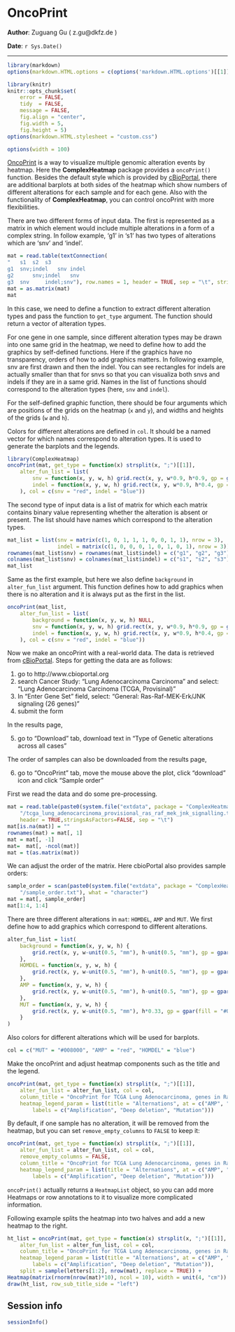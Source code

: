 
<!--
%\VignetteEngine{knitr}
%\VignetteIndexEntry{8. OncoPrint}
-->

OncoPrint
========================================

**Author**: Zuguang Gu ( z.gu@dkfz.de )

**Date**: `r Sys.Date()`

-------------------------------------------------------------

```r
library(markdown)
options(markdown.HTML.options = c(options('markdown.HTML.options')[[1]], "toc"))

library(knitr)
knitr::opts_chunk$set(
    error = FALSE,
    tidy  = FALSE,
    message = FALSE,
    fig.align = "center",
    fig.width = 5,
    fig.height = 5)
options(markdown.HTML.stylesheet = "custom.css")

options(width = 100)
```

<a href="http://www.cbioportal.org/faq.jsp#what-are-oncoprints">OncoPrint</a> is a way to visualize 
multiple genomic alteration events by heatmap. Here the **ComplexHeatmap** package provides a `oncoPrint()` function.
Besides the default style which is provided by <a href="http://www.cbioportal.org/index.do">cBioPortal</a>, there are
additional barplots at both sides of the heatmap which show numbers of different alterations for
each sample and for each gene. Also with the functionality of **ComplexHeatmap**, you can control oncoPrint with
more flexibilities.

There are two different forms of input data. The first is represented as a matrix in which 
element would include multiple alterations in a form of a complex string. In follow example,
'g1' in 's1' has two types of alterations which are 'snv' and 'indel'.

```r
mat = read.table(textConnection(
"	s1	s2	s3
g1	snv;indel	snv	indel
g2		snv;indel	snv
g3	snv		indel;snv"), row.names = 1, header = TRUE, sep = "\t", stringsAsFactors = FALSE)
mat = as.matrix(mat)
mat
```

In this case, we need to define a function to extract different alteration types and pass the function
to `get_type` argument. The function should return a vector of alteration types.

For one gene in one sample, since different alteration types may be drawn into one same grid in the heatmap, 
we need to define how to add the graphics by self-defined functions.
Here if the graphics have no transparency, orders of how to add
graphics matters. In following example, snv are first drawn and then the indel. You can see rectangles
for indels are actually smaller than that for snvs so that you can visualiza both snvs and indels if they
are in a same grid. Names in the list of functions should correspond to the alteration types (here, `snv` and `indel`).

For the self-defined graphic function, there should be four arguments which are positions of the grids 
on the heatmap (`x` and `y`), and widths and heights of the grids (`w` and `h`).

Colors for different alterations are defined in `col`. It should be a named vector for which names correspond
to alteration types. It is used to generate the barplots and the legends.


```r
library(ComplexHeatmap)
oncoPrint(mat, get_type = function(x) strsplit(x, ";")[[1]],
	alter_fun_list = list(
		snv = function(x, y, w, h) grid.rect(x, y, w*0.9, h*0.9, gp = gpar(fill = "red", col = NA)),
		indel = function(x, y, w, h) grid.rect(x, y, w*0.9, h*0.4, gp = gpar(fill = "blue", col = NA))
	), col = c(snv = "red", indel = "blue"))
```

The second type of input data is a list of matrix for which each matrix contains binary value representing
whether the alteration is absent or present. The list should have names which correspond to the alteration
types.

```r
mat_list = list(snv = matrix(c(1, 0, 1, 1, 1, 0, 0, 1, 1), nrow = 3),
	            indel = matrix(c(1, 0, 0, 0, 1, 0, 1, 0, 1), nrow = 3))
rownames(mat_list$snv) = rownames(mat_list$indel) = c("g1", "g2", "g3")
colnames(mat_list$snv) = colnames(mat_list$indel) = c("s1", "s2", "s3")
mat_list
```

Same as the first example, but here we also define `background` in `alter_fun_list` argument. This function defines
how to add graphics when there is no alteration and it is always put as the first in the list.

```r
oncoPrint(mat_list,
	alter_fun_list = list(
		background = function(x, y, w, h) NULL,
		snv = function(x, y, w, h) grid.rect(x, y, w*0.9, h*0.9, gp = gpar(fill = "red", col = NA)),
		indel = function(x, y, w, h) grid.rect(x, y, w*0.9, h*0.4, gp = gpar(fill = "blue", col = NA))
	), col = c(snv = "red", indel = "blue"))
```

Now we make an oncoPrint with a real-world data. The data is retrieved from [cBioPortal](http://www.cbioportal.org/). 
Steps for getting the data are as follows:

1. go to http://www.cbioportal.org
2. search Cancer Study: "Lung Adenocarcinoma Carcinoma" and select: "Lung Adenocarcinoma Carcinoma (TCGA, Provisinal)"
3. In "Enter Gene Set" field, select: "General: Ras-Raf-MEK-Erk/JNK signaling (26 genes)"
4. submit the form

In the results page,

5. go to "Download" tab, download text in "Type of Genetic alterations across all cases"

The order of samples can also be downloaded from the results page,

6. go to "OncoPrint" tab, move the mouse above the plot, click "download" icon and click "Sample order"

First we read the data and do some pre-processing.

```r
mat = read.table(paste0(system.file("extdata", package = "ComplexHeatmap"), 
	"/tcga_lung_adenocarcinoma_provisional_ras_raf_mek_jnk_signalling.txt"), 
	header = TRUE,stringsAsFactors=FALSE, sep = "\t")
mat[is.na(mat)] = ""
rownames(mat) = mat[, 1]
mat = mat[, -1]
mat=  mat[, -ncol(mat)]
mat = t(as.matrix(mat))
```

We can adjust the order of the matrix. Here cbioPortal also provides sample orders:

```r
sample_order = scan(paste0(system.file("extdata", package = "ComplexHeatmap"), 
    "/sample_order.txt"), what = "character")
mat = mat[, sample_order]
mat[1:4, 1:4]
```

There are three different alterations in `mat`: `HOMDEL`, `AMP` and `MUT`. We first 
define how to add graphics which correspond to different alterations. 

```r
alter_fun_list = list(
	background = function(x, y, w, h) {
		grid.rect(x, y, w-unit(0.5, "mm"), h-unit(0.5, "mm"), gp = gpar(fill = "#CCCCCC", col = NA))
	},
	HOMDEL = function(x, y, w, h) {
		grid.rect(x, y, w-unit(0.5, "mm"), h-unit(0.5, "mm"), gp = gpar(fill = "blue", col = NA))
	},
	AMP = function(x, y, w, h) {
		grid.rect(x, y, w-unit(0.5, "mm"), h-unit(0.5, "mm"), gp = gpar(fill = "red", col = NA))
	},
	MUT = function(x, y, w, h) {
		grid.rect(x, y, w-unit(0.5, "mm"), h*0.33, gp = gpar(fill = "#008000", col = NA))
	}
)
```

Also colors for different alterations which will be used for barplots.

```r
col = c("MUT" = "#008000", "AMP" = "red", "HOMDEL" = "blue")
```

Make the oncoPrint and adjust heatmap components such as the title and the legend.

```r
oncoPrint(mat, get_type = function(x) strsplit(x, ";")[[1]],
	alter_fun_list = alter_fun_list, col = col, 
	column_title = "OncoPrint for TCGA Lung Adenocarcinoma, genes in Ras Raf MEK JNK signalling",
	heatmap_legend_param = list(title = "Alternations", at = c("AMP", "HOMDEL", "MUT"), 
		labels = c("Amplification", "Deep deletion", "Mutation")))
```

By default, if one sample has no alteration, it will be removed from the heatmap, but you can set
`remove_empty_columns` to `FALSE` to keep it:

```r
oncoPrint(mat, get_type = function(x) strsplit(x, ";")[[1]],
	alter_fun_list = alter_fun_list, col = col, 
	remove_empty_columns = FALSE,
	column_title = "OncoPrint for TCGA Lung Adenocarcinoma, genes in Ras Raf MEK JNK signalling",
	heatmap_legend_param = list(title = "Alternations", at = c("AMP", "HOMDEL", "MUT"), 
		labels = c("Amplification", "Deep deletion", "Mutation")))
```

`oncoPrint()` actually returns a `HeatmapList` object, so you can add more Heatmaps or row annotations
to it to visualize more complicated information.

Following example splits the heatmap into two halves and add a new heatmap to the right.

```r
ht_list = oncoPrint(mat, get_type = function(x) strsplit(x, ";")[[1]],
	alter_fun_list = alter_fun_list, col = col, 
	column_title = "OncoPrint for TCGA Lung Adenocarcinoma, genes in Ras Raf MEK JNK signalling",
	heatmap_legend_param = list(title = "Alternations", at = c("AMP", "HOMDEL", "MUT"), 
		labels = c("Amplification", "Deep deletion", "Mutation")),
	split = sample(letters[1:2], nrow(mat), replace = TRUE)) +
Heatmap(matrix(rnorm(nrow(mat)*10), ncol = 10), width = unit(4, "cm"))
draw(ht_list, row_sub_title_side = "left")
```

## Session info

```r
sessionInfo()
```

